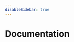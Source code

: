 ```yaml
---
disableSidebar: true
---
```


<h1 className="text-center text-2xl md:text-3xl text-blue-900 mb-6">Documentation</h1>
<div className="grid grid-cols-1 sm:grid-cols-2 md:grid-cols-3 gap-spacing-6">
  <IndexCard
    className="text-blue-500"
    iconSrc="https://smallstep-cms-images.s3.us-east-2.amazonaws.com/icon_ssh_1_70b1ab2d27.svg"
    title="Smallstep SSH"
    description="Smallstep SSH, seamless SSH access with zero key management. Product documentation."
    href="/docs/ssh"
  />
  <IndexCard
    className="text-blue-500"
    iconSrc="https://smallstep-cms-images.s3.us-east-2.amazonaws.com/icon_certificate_manager_1_86b2f377b7.svg"
    title="Certificate Manager"
    description="Smallstep Certificate Manager, your hosted certificate authority. Product documentation."
    href="/docs/certificate-manager/"
  />
  <IndexCard
    className="text-blue-500"
    iconSrc="https://smallstep-cms-images.s3.us-east-2.amazonaws.com/icon_registration_autohorities_1_0006dbd36d.svg"
    title="Registration Authorities"
    description="Smallstep Registration Authorities, extend your existing PKI. Product documentation."
    href="/docs/registration-authorities/"
  />
  <IndexCard
    className="text-blue-900"
    iconSrc="https://smallstep-cms-images.s3.us-east-2.amazonaws.com/icon_step_cli_1_9eca92f992.svg"
    title="step CLI"
    description="Streamline PKI and crypto operations with our open source command line toolchain."
    href="/docs/step-cli/"
  />
  <IndexCard
    className="text-blue-900"
    iconSrc="https://smallstep-cms-images.s3.us-east-2.amazonaws.com/icon_step_ca_1_342e1dcdd6.svg"
    title="step-ca"
    description="Run your open source Certificate Authority (CA) and PKI. Issue certificates to everything."
    href="/docs/step-ca/"
  />
  <IndexCard
    className="text-blue-900"
    iconSrc="https://smallstep-cms-images.s3.us-east-2.amazonaws.com/icon_mutual_tls_1_0960977120.svg"
    title="Mutual TLS"
    description="Instructions and code for connecting apps, systems, and workloads using mTLS."
    href="/docs/mtls/"
  />
  <IndexCard
    className="text-blue-900"
    iconSrc="https://smallstep-cms-images.s3.us-east-2.amazonaws.com/icon_tutorials_1_0d50c76b6a.svg"
    title="Tutorials"
    description="Deploy the `step` toolchain across popular deployment scenarios. Learn by doing."
    href="/docs/tutorials/"
  />
  <IndexCard
    className="text-blue-900"
    iconSrc="https://smallstep-cms-images.s3.us-east-2.amazonaws.com/icon_platforms_1_ee9b09a287.svg"
    title="Platform"
    description="Quickly and reliably connect devices, workloads, and people using end-to-end encryption."
    href="/docs/platform/"
  />
</div>
